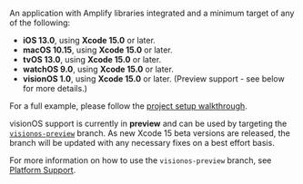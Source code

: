 An application with Amplify libraries integrated and a minimum target of any of the following:
- **iOS 13.0**, using **Xcode 15.0** or later.
- **macOS 10.15**, using **Xcode 15.0** or later.
- **tvOS 13.0**, using **Xcode 15.0** or later.
- **watchOS 9.0**, using **Xcode 15.0** or later.
- **visionOS 1.0**, using **Xcode 15.0** or later. (Preview support - see below for more details.)

For a full example, please follow the [project setup walkthrough](/gen1/[platform]/start/project-setup/prerequisites/).

<Callout>

visionOS support is currently in **preview** and can be used by targeting the [`visionos-preview`](https://github.com/aws-amplify/amplify-swift/tree/visionos-preview) branch. 
As new Xcode 15 beta versions are released, the branch will be updated with any necessary fixes on a best effort basis.

For more information on how to use the `visionos-preview` branch, see [Platform Support](https://github.com/aws-amplify/amplify-swift/tree/visionos-preview#platform-support).

</Callout>
